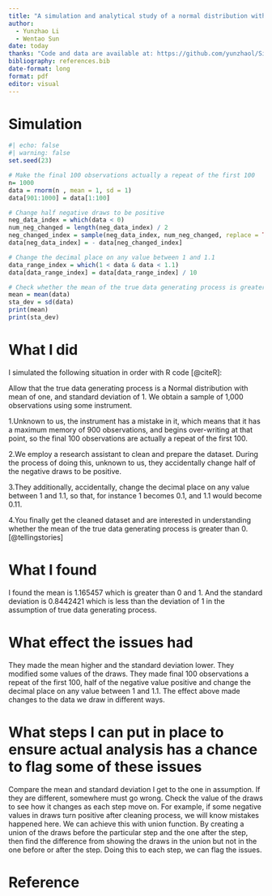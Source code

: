 ```yaml
---
title: "A simulation and analytical study of a normal distribution with many unexpected errors."
author: 
  - Yunzhao Li
  - Wentao Sun
date: today
thanks: "Code and data are available at: https://github.com/yunzhaol/Simulation_accidents.git"
bibliography: references.bib
date-format: long
format: pdf
editor: visual
---
```


# Simulation
```r
#| echo: false
#| warning: false
set.seed(23)

# Make the final 100 observations actually a repeat of the first 100
n= 1000
data = rnorm(n , mean = 1, sd = 1)
data[901:1000] = data[1:100]

# Change half negative draws to be positive
neg_data_index = which(data < 0)
num_neg_changed = length(neg_data_index) / 2
neg_changed_index = sample(neg_data_index, num_neg_changed, replace = TRUE)
data[neg_data_index] = - data[neg_changed_index]

# Change the decimal place on any value between 1 and 1.1
data_range_index = which(1 < data & data < 1.1)
data[data_range_index] = data[data_range_index] / 10

# Check whether the mean of the true data generating process is greater than 0
mean = mean(data)
sta_dev = sd(data)
print(mean)
print(sta_dev)
```
# What I did

I simulated the following situation in order with R code [@citeR]:

Allow that the true data generating process is a Normal distribution with mean of one, and standard deviation of 1. We obtain a sample of 1,000 observations using some instrument.

1.Unknown to us, the instrument has a mistake in it, which means that it has a maximum memory of 900 observations, and begins over-writing at that point, so the final 100 observations are actually a repeat of the first 100.

2.We employ a research assistant to clean and prepare the dataset. During the process of doing this, unknown to us, they accidentally change half of the negative draws to be positive.

3.They additionally, accidentally, change the decimal place on any value between 1 and 1.1, so that, for instance 1 becomes 0.1, and 1.1 would become 0.11.

4.You finally get the cleaned dataset and are interested in understanding whether the mean of the true data generating process is greater than 0.[@tellingstories]



# What I found
I found the mean is 1.165457 which is greater than 0 and 1. And the standard deviation is 0.8442421 which is less than the deviation of 1 in the assumption of true data generating process. 


# What effect the issues had
They made the mean higher and the standard deviation lower. They modified some values of the draws. They made final 100 observations a repeat of the first 100, half of the negative value positive and change the decimal place on any value between 1 and 1.1. The effect above made changes to the data we draw in different ways. 


# What steps I can put in place to ensure actual analysis has a chance to flag some of these issues
Compare the mean and standard deviation I get to the one in assumption. If they are different, somewhere must go wrong. Check the value of the draws to see how it changes as each step move on. For example, if some negative values in draws turn positive after cleaning process, we will know mistakes happened here. We can achieve this with union function. By creating a union of the draws before the particular step and the one after the step, then find the difference from showing the draws in the union but not in the one before or after the step. Doing this to each step, we can flag the issues.

# Reference
